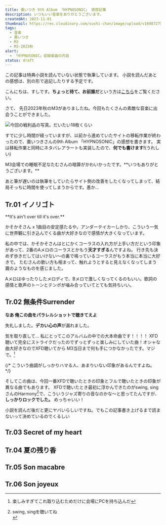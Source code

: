 ```yaml
---
title: 棗いつき 9th Album 「HYPNOSONIC」 感想記事
description: いつもいい音楽をありがとうございます。
createdAt: 2023-11-01
thumbnail: https://res.cloudinary.com/sushi-chan/image/upload/v1698727524/music/m3-2023-autumn/hypnosonic/4A7EB898-1823-4309-8E44-5D00CA43C8C6_1_201_a_ausylu.heic
tags:
  - 音楽
  - 棗いつき
  - M3
  - M3-2023秋
alert:
  - 「HYPNOSONIC」収録楽曲の内容
status: draft
---
```


<MessageCard type="info">
  この記事は特典小説を読んでいない状態で執筆しています。
  小説を読んだあとの感想は、別の形で追記したりする予定です。
</MessageCard>

こんにちは、すしです。**ちょっと待て、お前誰だ**という方は[こちら](/about)をご覧ください。

<UrlCard url="/about" />

<span class="text-3xl">さて、</span>
先日2023年秋のM3がありましたね。今回もたくさんの素敵な音楽に出会うことができました。

![今回の戦利品の写真。だいたい18枚くらい](https://res.cloudinary.com/sushi-chan/image/upload/v1698818212/music/m3-2023-autumn/hypnosonic/IMG_0424_pjttjt.jpg "今回の戦利品")

すでに少し時間が経っていますが、以前から進めていたサイトの移転作業が終わったので、棗いつきさんの9th Album 「HYPNOSONIC」の感想を書きます。
実は移転作業と同時にネタバレアラートも実装したので、**何でも書けます!**(うれしい)

<Collapse title="余談">
  M3会場での睡眠不足なたむさんの暗算がかわいかったです。**いつもありがとうございます。**
  <TweetCard id="1718557725284778343" />

  あと筆が遅いのは執筆をしていたらサイト側の改善をしたくなってしまって、結局そっちに時間を使ってしまうからです。愚か...
</Collapse>

## Tr.01 イノリゴト

<TextCard>
  **It's ain't over till it's over.**
</TextCard>

かそかそさん x 1曲目の安定感たるや。アンダーテイカーしかり、こういう一気に世界観に引き込んでくる曲が大好きなので感情が大きくなっています。

私の中では、かそかそさんはとにかくコーラスの入れ方が上手い方だという印象があって、2番のAメロのコーラスとかもう**天才すぎる**んですよね。
<span class="text-xl font-bold">行き先も決めず歩きだしてはいけない～</span>の裏で鳴っているコーラスがもう本当に本当に大好きで。
たむさんの歌い方も相まって、触れようとすると見えなくなってしまう霧のようなものを感じました。

Aメロはゆったりしたメロディで、Bメロで激しくなってくるのもいい。歌詞の感情と歌声のトーンとテンポが噛み合っていてとても気持ちいい。


## Tr.02 無条件Surrender

<TextCard>**なあ 俺この曲をパラレルショットで聴きてえよ**</TextCard>

失礼しました。**デカい心の声**が漏れました。

気を取り直して... <span class="text-xl font-bold">私にとってこのアルバムの中での大本命曲です！！！！</span>
XFD聴いて完全にストライクだったのでずっとずっと楽しみにしていた曲！オシャな曲大好きなのでXFD聴いてから
M3当日まで何も手につかなかったです。マジで。[^1]

{/* こういう曲調がしっかりハマる人、あまりいない印象があるんですよね。 */}

そしてこの曲は、今回一番XFDで聴いたときの印象とフルで聴いたときの印象が異なる曲でもあります。
XFDで聴いたとき最初に浮かんできたのがswing, singさんのHarmony[^2]で、こういうジャズ寄りの音なのかな〜と思ってたんですが、
**しっかりロックでした。** めっちゃいい！

[^1]: 楽しみすぎてこれ取り込むためだけに会場にPCを持ち込んだ
[^2]:
    <div>
      <span>swing, singを聴いてね</span>
      <PlayerCard caption="Harmony / swing, sing" url="https://youtu.be/KEl1Apjg2Pk?si=OSAS42i9VVX6m5ig" />
    </div>



<Spoiler>小説を読んだ後だと更にヤバいらしいですね。でもこの記事書き上げるまで読まないって決めているのでくるしい</Spoiler>


<PlayerCard caption="至上主義アドトラック" url="https://youtu.be/x1BGG98tcrg?si=9Ys4BFPoniP_ArfS" />

## Tr.03 Secret of my heart

## Tr.04 夏の残り香

## Tr.05 Son macabre

## Tr.06 Son joyeux
